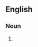 ==English==

===Noun===
{{head|en|noun form|head=[[widow]]'s [[mite]]s}}

# {{plural of|en|widow's mite}}
